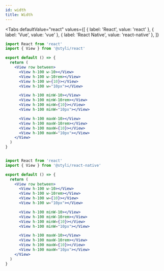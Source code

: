 ```yaml
---
id: width
title: Width
---
```



<Width />


<Tabs
  defaultValue="react"
  values={[
    { label: 'React', value: 'react' },
    { label: 'Vue', value: 'vue' },
    { label: 'React Native', value: 'react-native' },
  ]}
>
  <TabItem value="react">


```jsx
import React from 'react'
import { View } from '@styli/react'

export default () => {
  return (
    <View row between>
      <View h-100 w-10></View>
      <View h-100 w-10rem></View>
      <View h-100 w={10}></View>
      <View h-100 w="10px"></View>

      <View h-100 minW-10></View>
      <View h-100 minW-10rem></View>
      <View h-100 minW={10}></View>
      <View h-100 minW="10px"></View>

      <View h-100 maxW-10></View>
      <View h-100 maxW-10rem></View>
      <View h-100 maxW={10}></View>
      <View h-100 maxW="10px"></View>
    </View>
  )
}
```

  </TabItem>
  <TabItem value="vue">


```vue

```

  </TabItem>
  <TabItem value="react-native">


```jsx
import React from 'react'
import { View } from '@styli/react-native'

export default () => {
  return (
    <View row between>
      <View h-100 w-10></View>
      <View h-100 w-10rem></View>
      <View h-100 w={10}></View>
      <View h-100 w="10px"></View>

      <View h-100 minW-10></View>
      <View h-100 minW-10rem></View>
      <View h-100 minW={10}></View>
      <View h-100 minW="10px"></View>

      <View h-100 maxW-10></View>
      <View h-100 maxW-10rem></View>
      <View h-100 maxW={10}></View>
      <View h-100 maxW="10px"></View>
    </View>
  )
}
```

  </TabItem>
</Tabs>


